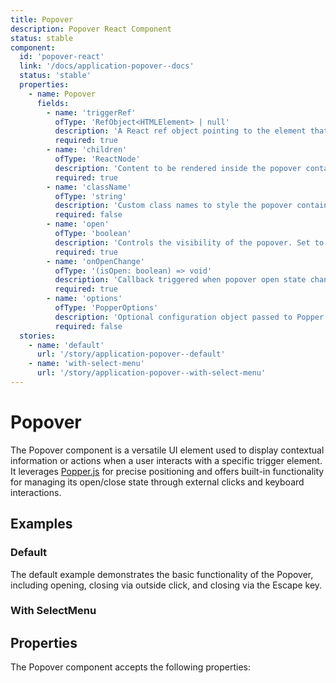 ```yaml
---
title: Popover
description: Popover React Component
status: stable
component:
  id: 'popover-react'
  link: '/docs/application-popover--docs'
  status: 'stable'
  properties:
    - name: Popover
      fields:
        - name: 'triggerRef'
          ofType: 'RefObject<HTMLElement> | null'
          description: 'A React ref object pointing to the element that triggers the popover. Used by Popper.js for positioning. Can be null initially.'
          required: true
        - name: 'children'
          ofType: 'ReactNode'
          description: 'Content to be rendered inside the popover container.'
          required: true
        - name: 'className'
          ofType: 'string'
          description: 'Custom class names to style the popover container.'
          required: false
        - name: 'open'
          ofType: 'boolean'
          description: 'Controls the visibility of the popover. Set to true to display.'
          required: true
        - name: 'onOpenChange'
          ofType: '(isOpen: boolean) => void'
          description: 'Callback triggered when popover open state changes (e.g., on outside click or Escape key).'
          required: true
        - name: 'options'
          ofType: 'PopperOptions'
          description: 'Optional configuration object passed to Popper.js for custom behaviour, placement, modifiers, etc.'
          required: false
  stories:
    - name: 'default'
      url: '/story/application-popover--default'
    - name: 'with-select-menu'
      url: '/story/application-popover--with-select-menu'
---
```


# Popover

The Popover component is a versatile UI element used to display contextual information or actions when a user interacts with a specific trigger element. It leverages [Popper.js](https://popper.js.org/docs/v2/) for precise positioning and offers built-in functionality for managing its open/close state through external clicks and keyboard interactions.

<Section current="react" >

<ComponentPreview>
  <PopoverSample />
</ComponentPreview>

## Examples

### Default

The default example demonstrates the basic functionality of the Popover, including opening, closing via outside click, and closing via the Escape key.

<StorybookFrame className="h-max" componentId="popover-react" story="default" />

### With SelectMenu

<StorybookFrame
  className="h-56"
  componentId="popover-react"
  story="with-select-menu"
/>

## Properties

The Popover component accepts the following properties:

<ComponentPropertiesTable componentId="popover-react" />

</Section>
